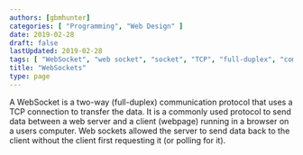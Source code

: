 ```yaml
---
authors: [gbmhunter]
categories: [ "Programming", "Web Design" ]
date: 2019-02-28
draft: false
lastUpdated: 2019-02-28
tags: [ "WebSocket", "web socket", "socket", "TCP", "full-duplex", "communication", "protocol" ]
title: "WebSockets"
type: page
---
```



A WebSocket is a two-way (full-duplex) communication protocol that uses a TCP connection to transfer the data. It is a commonly used protocol to send data between a web server and a client (webpage) running in a browser on a users computer. Web sockets allowed the server to send data back to the client without the client first requesting it (or polling for it).

